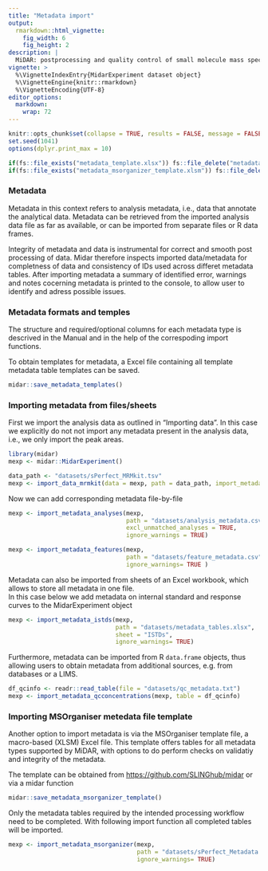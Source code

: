 ```yaml
---
title: "Metadata import"
output: 
  rmarkdown::html_vignette:
    fig_width: 6
    fig_height: 2
description: |
  MiDAR: postprocessing and quality control of small molecule mass spectrometry data 
vignette: >
  %\VignetteIndexEntry{MidarExperiment dataset object}
  %\VignetteEngine{knitr::rmarkdown}
  %\VignetteEncoding{UTF-8}
editor_options: 
  markdown: 
    wrap: 72
---
```


```r
knitr::opts_chunk$set(collapse = TRUE, results = FALSE, message = FALSE, comment = "#>")
set.seed(1041)
options(dplyr.print_max = 10)

if(fs::file_exists("metadata_template.xlsx")) fs::file_delete("metadata_template.xlsx")
if(fs::file_exists("metadata_msorganizer_template.xlsm")) fs::file_delete("metadata_msorganizer_template.xlsm")
```

### Metadata

Metadata in this context refers to analysis metadata, i.e., data that
annotate the analytical data. Metadata can be retrieved from the
imported analysis data file as far as available, or can be imported from
separate files or R data frames.

Integrity of metadata and data is instrumental for correct and smooth
post processing of data. Midar therefore inspects imported data/metadata
for completness of data and consistency of IDs used across differet
metadata tables. After importing metadata a summary of identified error,
warnings and notes cocerning metadata is printed to the console, to
allow user to identify and adress possible issues.

### Metadata formats and temples

The structure and required/optional columns for each metadata type is
descrived in the Manual and in the help of the correspoding import
functions.

To obtain templates for metadata, a Excel file containing all template
metadata table templates can be saved.

```r
midar::save_metadata_templates()
```

### Importing metadata from files/sheets

First we import the analysis data as outlined in "Importing data". In
this case we explicitly do not not import any metadata present in the
analysis data, i.e., we only import the peak areas.

```r
library(midar)
mexp <- midar::MidarExperiment()

data_path <- "datasets/sPerfect_MRMkit.tsv"
mexp <- import_data_mrmkit(data = mexp, path = data_path, import_metadata = TRUE)
```

Now we can add corresponding metadata file-by-file

```r
mexp <- import_metadata_analyses(mexp, 
                                 path = "datasets/analysis_metadata.csv", 
                                 excl_unmatched_analyses = TRUE, 
                                 ignore_warnings = TRUE)

mexp <- import_metadata_features(mexp, 
                                 path = "datasets/feature_metadata.csv",
                                 ignore_warnings= TRUE )
```

Metadata can also be imported from sheets of an Excel workbook, which
allows to store all metadata in one file. \
In this case below we add metadata on internal standard and response
curves to the MidarExperiment object

```r
mexp <- import_metadata_istds(mexp, 
                              path = "datasets/metadata_tables.xlsx", 
                              sheet = "ISTDs",
                              ignore_warnings= TRUE)
```

Furthermore, metadata can be imported from R `data.frame` objects, thus
allowing users to obtain metadata from additional sources, e.g. from
databases or a LIMS.

```r
df_qcinfo <- readr::read_table(file = "datasets/qc_metadata.txt")
mexp <- import_metadata_qcconcentrations(mexp, table = df_qcinfo)
```

### Importing MSOrganiser metedata file template

Another option to import metadata is via the MSOrganiser template file,
a macro-based (XLSM) Excel file. This template offers tables for all
metadata types supported by MiDAR, with options to do perform checks on
validatiy and integrity of the metadata.

The template can be obtained from <https://github.com/SLINGhub/midar> or
via a midar function

```r
midar::save_metadata_msorganizer_template()
```

Only the metadata tables required by the intended processing workflow
need to be completed. With following import function all completed
tables will be imported.

```r
mexp <- import_metadata_msorganizer(mexp, 
                                    path = "datasets/sPerfect_Metadata.xlsm",
                                    ignore_warnings= TRUE)
```

### 
